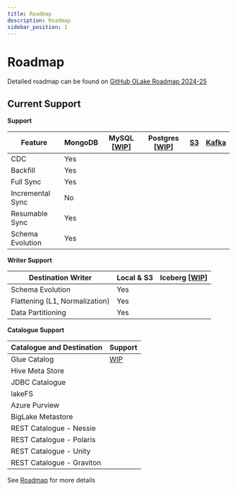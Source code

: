 ```yaml
---
title: Roadmap
description: Roadmap
sidebar_position: 1
---
```


# Roadmap

Detailed roadmap can be found on [GitHub OLake Roadmap 2024-25](https://github.com/orgs/datazip-inc/projects/5)

## Current Support 

**Support**

| Feature            | MongoDB      | MySQL [[WIP](https://github.com/datazip-inc/olake/pull/118)] | Postgres [[WIP](https://github.com/datazip-inc/olake/pull/79)] |  [S3](https://github.com/datazip-inc/olake/issues/86) | [Kafka](https://github.com/datazip-inc/olake/issues/87) | 
|--------------------|----------------| --- | --- | -- | -- |
| CDC                | Yes            |  |  | | |
| Backfill           | Yes            |  |  | | |
| Full Sync          | Yes            |  |  | | |
| Incremental Sync   | No            |  |  | | |
| Resumable Sync     | Yes            |  |  | | |
| Schema Evolution   | Yes            |  |  | | |

**Writer Support**

| Destination Writer   |  Local & S3 |  Iceberg [[WIP](https://github.com/datazip-inc/olake/pull/113)]| 
|----------------------|------------|-----------------|
| Schema Evolution     | Yes        |              |
| Flattening (L1, Normalization)    | Yes         |   |
| Data Partitioning    | Yes        |              | 

**Catalogue Support**

| Catalogue and Destination | Support |
|---------------------------|---------|
| Glue Catalog              | [WIP](https://github.com/datazip-inc/olake/pull/113) |
| Hive Meta Store           |         |
| JDBC Catalogue            |         |
| lakeFS                    |         |
| Azure Purview             |         |
| BigLake Metastore         |         |
| REST Catalogue - Nessie   |         |
| REST Catalogue - Polaris  |         |
| REST Catalogue - Unity    |         |
| REST Catalogue - Graviton |         |


See [Roadmap](https://github.com/orgs/datazip-inc/projects/5) for more details
